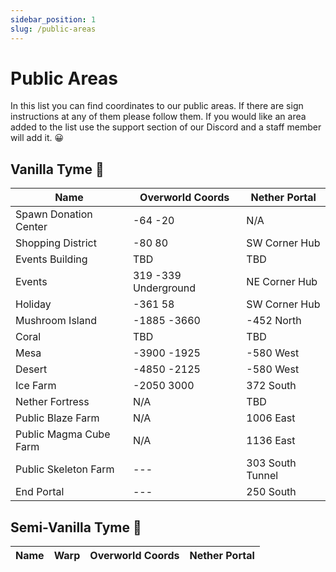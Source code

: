 ```yaml
---
sidebar_position: 1
slug: /public-areas
---
```


# Public Areas

In this list you can find coordinates to our public areas. If there are sign instructions at any of them please follow them. If you would like an area added to the list use the support section of our Discord and a staff member will add it. 😀 


## Vanilla Tyme 🍦

| Name                   | Overworld Coords     | Nether Portal    |
| ---------------------- | -------------------- | ---------------- |
| Spawn Donation Center  | -64 -20              | N/A              |
| Shopping District      | -80 80               | SW Corner Hub    |
| Events Building        | TBD                  | TBD              |
| Events                 | 319 -339 Underground | NE Corner Hub    |
| Holiday                | -361 58              | SW Corner Hub    |
| Mushroom Island        | -1885 -3660          | -452 North       |
| Coral                  | TBD                  | TBD              |
| Mesa                   | -3900 -1925          | -580 West        |
| Desert                 | -4850 -2125          | -580 West        |
| Ice Farm               | -2050 3000           | 372 South        |
| Nether Fortress        | N/A                  | TBD              |
| Public Blaze Farm      | N/A                  | 1006 East        |
| Public Magma Cube Farm | N/A                  | 1136 East        |
| Public Skeleton Farm   | ---                  | 303 South Tunnel |
| End Portal             | ---                  | 250 South        |

## Semi-Vanilla Tyme 🍨

| Name | Warp | Overworld Coords | Nether Portal |
| ---- | ---- | ---------------- | ------------- |